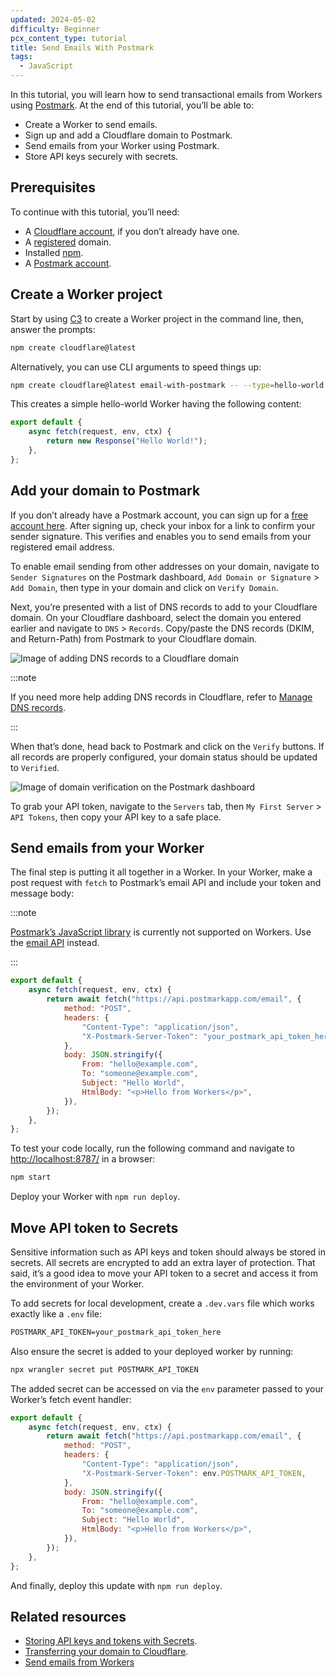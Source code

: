 ```yaml
---
updated: 2024-05-02
difficulty: Beginner
pcx_content_type: tutorial
title: Send Emails With Postmark
tags:
  - JavaScript
---
```


In this tutorial, you will learn how to send transactional emails from Workers using [Postmark](https://postmarkapp.com/). At the end of this tutorial, you’ll be able to:

- Create a Worker to send emails.
- Sign up and add a Cloudflare domain to Postmark.
- Send emails from your Worker using Postmark.
- Store API keys securely with secrets.

## Prerequisites

To continue with this tutorial, you’ll need:

- A [Cloudflare account](https://dash.cloudflare.com/sign-up/workers-and-pages), if you don’t already have one.
- A [registered](/registrar/get-started/register-domain/) domain.
- Installed [npm](https://docs.npmjs.com/getting-started).
- A [Postmark account](https://account.postmarkapp.com/sign_up).

## Create a Worker project

Start by using [C3](/pages/get-started/c3/) to create a Worker project in the command line, then, answer the prompts:

```sh
npm create cloudflare@latest
```

Alternatively, you can use CLI arguments to speed things up:

```sh
npm create cloudflare@latest email-with-postmark -- --type=hello-world --ts=false --git=true --deploy=false
```

This creates a simple hello-world Worker having the following content:

```js
export default {
	async fetch(request, env, ctx) {
		return new Response("Hello World!");
	},
};
```

## Add your domain to Postmark

If you don’t already have a Postmark account, you can sign up for a [free account here](https://account.postmarkapp.com/sign_up). After signing up, check your inbox for a link to confirm your sender signature. This verifies and enables you to send emails from your registered email address.

To enable email sending from other addresses on your domain, navigate to `Sender Signatures` on the Postmark dashboard, `Add Domain or Signature` > `Add Domain`, then type in your domain and click on `Verify Domain`.

Next, you’re presented with a list of DNS records to add to your Cloudflare domain. On your Cloudflare dashboard, select the domain you entered earlier and navigate to `DNS` > `Records`. Copy/paste the DNS records (DKIM, and Return-Path) from Postmark to your Cloudflare domain.

![Image of adding DNS records to a Cloudflare domain](~/assets/images/workers/tutorials/postmarkapp/add_dns_records.png)

:::note

If you need more help adding DNS records in Cloudflare, refer to [Manage DNS records](/dns/manage-dns-records/how-to/create-dns-records/).

:::

When that’s done, head back to Postmark and click on the `Verify` buttons. If all records are properly configured, your domain status should be updated to `Verified`.

![Image of domain verification on the Postmark dashboard](~/assets/images/workers/tutorials/postmarkapp/verified_domain.png)

To grab your API token, navigate to the `Servers` tab, then `My First Server` > `API Tokens`, then copy your API key to a safe place.

## Send emails from your Worker

The final step is putting it all together in a Worker. In your Worker, make a post request with `fetch` to Postmark’s email API and include your token and message body:

:::note

[Postmark’s JavaScript library](https://www.npmjs.com/package/postmark) is currently not supported on Workers. Use the [email API](https://postmarkapp.com/developer/user-guide/send-email-with-api) instead.

:::

```jsx
export default {
	async fetch(request, env, ctx) {
		return await fetch("https://api.postmarkapp.com/email", {
			method: "POST",
			headers: {
				"Content-Type": "application/json",
				"X-Postmark-Server-Token": "your_postmark_api_token_here",
			},
			body: JSON.stringify({
				From: "hello@example.com",
				To: "someone@example.com",
				Subject: "Hello World",
				HtmlBody: "<p>Hello from Workers</p>",
			}),
		});
	},
};
```

To test your code locally, run the following command and navigate to [http://localhost:8787/](http://localhost:8787/) in a browser:

```sh
npm start
```

Deploy your Worker with `npm run deploy`.

## Move API token to Secrets

Sensitive information such as API keys and token should always be stored in secrets. All secrets are encrypted to add an extra layer of protection. That said, it’s a good idea to move your API token to a secret and access it from the environment of your Worker.

To add secrets for local development, create a `.dev.vars` file which works exactly like a `.env` file:

```txt
POSTMARK_API_TOKEN=your_postmark_api_token_here
```

Also ensure the secret is added to your deployed worker by running:

```sh title="Add secret to deployed Worker"
npx wrangler secret put POSTMARK_API_TOKEN
```

The added secret can be accessed on via the `env` parameter passed to your Worker’s fetch event handler:

```jsx
export default {
	async fetch(request, env, ctx) {
		return await fetch("https://api.postmarkapp.com/email", {
			method: "POST",
			headers: {
				"Content-Type": "application/json",
				"X-Postmark-Server-Token": env.POSTMARK_API_TOKEN,
			},
			body: JSON.stringify({
				From: "hello@example.com",
				To: "someone@example.com",
				Subject: "Hello World",
				HtmlBody: "<p>Hello from Workers</p>",
			}),
		});
	},
};
```

And finally, deploy this update with `npm run deploy`.

## Related resources

- [Storing API keys and tokens with Secrets](/workers/configuration/secrets/).
- [Transferring your domain to Cloudflare](/registrar/get-started/transfer-domain-to-cloudflare/).
- [Send emails from Workers](/email-routing/email-workers/send-email-workers/)
